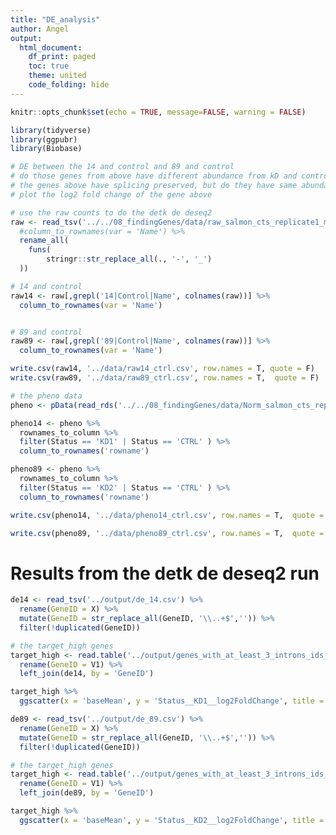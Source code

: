 ```yaml
---
title: "DE_analysis"
author: Angel
output:
  html_document:
    df_print: paged
    toc: true
    theme: united
    code_folding: hide
---
```


```r
knitr::opts_chunk$set(echo = TRUE, message=FALSE, warning = FALSE)
```

```r
library(tidyverse)
library(ggpubr)
library(Biobase)
```


```r
# DE between the 14 and control and 89 and control 
# do those genes from above have different abundance from kD and control 
# the genes above have splicing preserved, but do they have same abundance 
# plot the log2 fold change of the gene above

# use the raw counts to do the detk de deseq2
raw <- read_tsv('../../08_findingGenes/data/raw_salmon_cts_replicate1_matrix.csv') %>%
  #column_to_rownames(var = 'Name') %>%
  rename_all(
    funs(
        stringr::str_replace_all(., '-', '_') 
  ))

# 14 and control
raw14 <- raw[,grepl('14|Control|Name', colnames(raw))] %>%
  column_to_rownames(var = 'Name')


# 89 and control
raw89 <- raw[,grepl('89|Control|Name', colnames(raw))] %>%
  column_to_rownames(var = 'Name')

write.csv(raw14, '../data/raw14_ctrl.csv', row.names = T, quote = F)
write.csv(raw89, '../data/raw89_ctrl.csv', row.names = T,  quote = F)
```

```r
# the pheno data
pheno <- pData(read_rds('../../08_findingGenes/data/Norm_salmon_cts_replicate1_eset_unfiltered.RDS'))

pheno14 <- pheno %>%
  rownames_to_column %>%
  filter(Status == 'KD1' | Status == 'CTRL' ) %>%
  column_to_rownames('rowname')

pheno89 <- pheno %>%
  rownames_to_column %>%
  filter(Status == 'KD2' | Status == 'CTRL' ) %>%
  column_to_rownames('rowname')

write.csv(pheno14, '../data/pheno14_ctrl.csv', row.names = T,  quote = F)

write.csv(pheno89, '../data/pheno89_ctrl.csv', row.names = T,  quote = F)
```

# Results from the detk de deseq2 run

```r
de14 <- read_tsv('../output/de_14.csv') %>%
  rename(GeneID = X) %>%
  mutate(GeneID = str_replace_all(GeneID, '\\..+$','')) %>%
  filter(!duplicated(GeneID))

# the target_high genes
target_high <- read.table('../output/genes_with_at_least_3_introns_ids_highTPM.txt', stringsAsFactors = F) %>%
  rename(GeneID = V1) %>%
  left_join(de14, by = 'GeneID')

target_high %>%
  ggscatter(x = 'baseMean', y = 'Status__KD1__log2FoldChange', title = '14-control basemean vs log2FC')
```

```r
de89 <- read_tsv('../output/de_89.csv') %>%
  rename(GeneID = X) %>%
  mutate(GeneID = str_replace_all(GeneID, '\\..+$','')) %>%
  filter(!duplicated(GeneID))

# the target_high genes
target_high <- read.table('../output/genes_with_at_least_3_introns_ids_highTPM.txt', stringsAsFactors = F) %>%
  rename(GeneID = V1) %>%
  left_join(de89, by = 'GeneID')

target_high %>%
  ggscatter(x = 'baseMean', y = 'Status__KD2__log2FoldChange', title = '89-control basemean vs log2FC')
```


